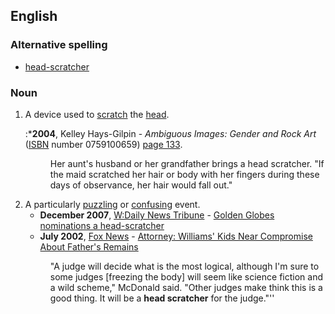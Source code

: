 ==English==

===Alternative spelling===
*[[head-scratcher]]
===Noun===
{{en-noun|sg=[[head]] [[scratcher]]}}

# A device used to [[scratch]] the [[head]].
#:*'''2004''', Kelley Hays-Gilpin - ''Ambiguous Images: Gender and Rock Art'' ([[ISBN]] number 0759100659) [http://books.google.co.uk/books?id=hGEjhKcA1FcC&pg=PA133&dq=%22head+scratcher%22&sig=VqdVGYpxh2oZV0PDlQbeHOFkX5k#PPA132,M1 page 133].
#:Her aunt's husband or her grandfather brings a head scratcher. "If the maid scratched her hair or body with her fingers during these days of observance, her hair would fall out."
# A particularly [[puzzling]] or [[confusing]] event.
#*'''December 2007''', [[W:Daily News Tribune]] - [http://www.dailynewstribune.com/movies/x540396584 Golden Globes nominations a head-scratcher]
#*'''July 2002''', [[w:Fox News Channel|Fox News]] - [http://www.foxnews.com/story/0,2933,57755,00.html Attorney: Williams' Kids Near Compromise About Father's Remains]
#:"A judge will decide what is the most logical, although I'm sure to some judges [freezing the body] will seem like science fiction and a wild scheme," McDonald said. "Other judges make think this is a good thing. It will be a '''head scratcher''' for the judge."''